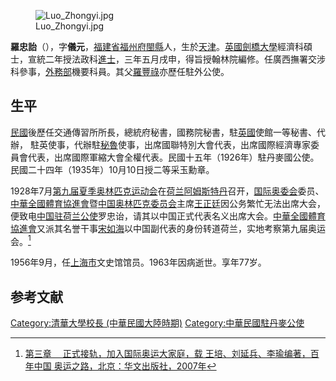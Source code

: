 [[File:Luo_Zhongyi.jpg|thumb]]

'''羅忠詒'''（{{bd|1886年||1963年|catIdx=L羅}}），字'''儀元'''，[[福建省|福建省]][[福州府|福州府]][[閩縣|閩縣]]人，生於[[天津|天津]]。[[英國|英國]][[劍橋大學|劍橋大學]]經濟科碩士，宣統二年授法政科[[進士|進士]]，三年五月戌申，得旨授翰林院編修。任廣西撫署交涉科參事，[[外務部|外務部]]機要科員。其父[[羅豐祿|羅豐祿]]亦歷任駐外公使。

== 生平 ==
[[中華民國|民國]]後歷任交通傳習所所長，總統府秘書，國務院秘書，駐[[英國|英國]]使館一等秘書、代辦， 駐英使事，代辦駐[[秘魯|秘魯]]使事，出席國聯特別大會代表，出席國際經濟專家委員會代表，出席國際軍縮大會全權代表。民國十五年（1926年）駐丹麥國公使。民國二十四年（1935年）10月10日授二等采玉勳章。

1928年7月[[第九届夏季奥林匹克运动会|第九届夏季奥林匹克运动会]]在[[荷兰|荷兰]][[阿姆斯特丹|阿姆斯特丹]]召开，[[国际奥委会|国际奥委会]]委员、[[中華全國體育協進會|中華全國體育協進會]]暨[[中国奥林匹克委员会|中国奥林匹克委员会]]主席[[王正廷|王正廷]]因公务繁忙无法出席大会，便致电[[中国驻荷兰大使列表|中国驻荷兰公使]]罗忠诒，请其以中国正式代表名义出席大会。[[中華全國體育協進會|中華全國體育協進會]]又派其名誉干事[[宋如海|宋如海]]以中国副代表的身份转道荷兰，实地考察第九届奥运会。<ref>[http://www.ygi.edu.cn/jiguang/aoyan/book/zx/book_02/zx_shu_xuanzai01_02.htm 第三章 　正式接轨，加入国际奥运大家庭，载 王培、刘延兵、李瑜编著，百年中国 奥运之路，北京：华文出版社，2007年]{{dead link|date=2018年4月 |bot=InternetArchiveBot |fix-attempted=yes }}</ref>

1956年9月，任[[上海市|上海市]]文史馆馆员。1963年因病逝世。享年77岁。

==参考文献==
{{reflist}}

{{宣統二年游學畢業進士}}

{{Authority control}}

{{DEFAULTSORT:}}
[[Category:清華大學校長_(中華民國大陸時期)|Category:清華大學校長 (中華民國大陸時期)]]
[[Category:中華民國駐丹麥公使|Category:中華民國駐丹麥公使]]